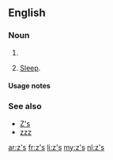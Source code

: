 {{also|zs|Zs|ZS|zS|Z's}}
==English==

===Noun===
{{head|en|noun plural form}}

# {{plural of|z|lang=en}}
# {{lb|en|colloquial}} [[sleep|Sleep]].

====Usage notes====
{{U:en:plurals of letters}}

===See also===
* [[Z's]]
* [[zzz]]

[[ar:z's]]
[[fr:z's]]
[[li:z's]]
[[my:z's]]
[[nl:z's]]